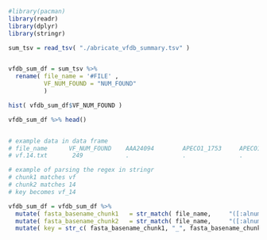 
```r

#library(pacman)
library(readr)
library(dplyr)
library(stringr)

```

```r


sum_tsv = read_tsv( "./abricate_vfdb_summary.tsv" )


vfdb_sum_df = sum_tsv %>% 
  rename( file_name = '#FILE' ,
          VF_NUM_FOUND = "NUM_FOUND"
          )

hist( vfdb_sum_df$VF_NUM_FOUND )

vfdb_sum_df %>% head()


# example data in data frame
# file_name      VF_NUM_FOUND    AAA24094        APECO1_1753     APECO1_3695     APECO1_3696     APECO1_3698     APECO1_3702     APECO1_3711     APECO1_3712     APECO1_3713
# vf.14.txt       249            .               .               .              .       .       .       .       .       .100.00   .

# example of parsing the regex in stringr 
# chunk1 matches vf
# chunk2 matches 14 
# key becomes vf_14

vfdb_sum_df = vfdb_sum_df %>%
  mutate( fasta_basename_chunk1   = str_match( file_name,     "([:alnum:]+).([:alnum:]+).txt"  )[,2] ) %>%
  mutate( fasta_basename_chunk2   = str_match( file_name,     "([:alnum:]+).([:alnum:]+).txt"  )[,3] ) %>%
  mutate( key = str_c( fasta_basename_chunk1, "_", fasta_basename_chunk2 ) )

```
